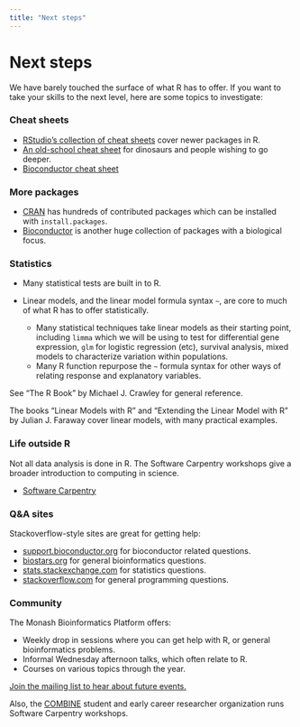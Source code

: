 ```yaml
---
title: "Next steps"
---
```


# Next steps

We have barely touched the surface of what R has to offer. If you want to take your skills to the next level, here are some topics to investigate:

### Cheat sheets

* [RStudio's collection of cheat sheets](https://www.rstudio.com/resources/cheatsheets/) cover newer packages in R.
* [An old-school cheat sheet](https://cran.r-project.org/doc/contrib/Short-refcard.pdf) for dinosaurs and people wishing to go deeper.
* [Bioconductor cheat sheet](https://github.com/mikelove/bioc-refcard/blob/master/README.Rmd)

### More packages

* [CRAN](https://cran.rstudio.com/) has hundreds of contributed packages which can be installed with `install.packages`.
* [Bioconductor](http://bioconductor.org/) is another huge collection of packages with a biological focus.

### Statistics

* Many statistical tests are built in to R.

* Linear models, and the linear model formula syntax `~`, are core to much of what R has to offer statistically.
    * Many statistical techniques take linear models as their starting point, including `limma` which we will be using to test for differential gene expression, `glm` for logistic regression (etc), survival analysis, mixed models to characterize variation within populations.
    * Many R function repurpose the `~` formula syntax for other ways of relating response and explanatory variables.


See "The R Book" by Michael J. Crawley for general reference.

The books "Linear Models with R" and "Extending the Linear Model with R" by Julian J. Faraway cover linear models, with many practical examples.

### Life outside R

Not all data analysis is done in R. The Software Carpentry workshops give a broader introduction to computing in science.

* [Software Carpentry](http://software-carpentry.org/lessons/)

### Q&A sites

Stackoverflow-style sites are great for getting help:

* [support.bioconductor.org](https://support.bioconductor.org) for bioconductor related questions.
* [biostars.org](https://biostars.org) for general bioinformatics questions.
* [stats.stackexchange.com](http://stats.stackexchange.com) for statistics questions.
* [stackoverflow.com](http://stackoverflow.com) for general programming questions.

### Community

The Monash Bioinformatics Platform offers:

* Weekly drop in sessions where you can get help with R, or general bioinformatics problems.
* Informal Wednesday afternoon talks, which often relate to R.
* Courses on various topics through the year.

[Join the mailing list to hear about future events.](http://bioinformatics.erc.monash.edu/)

Also, the [COMBINE](https://combine.org.au/) student and early career researcher organization runs Software Carpentry workshops.
